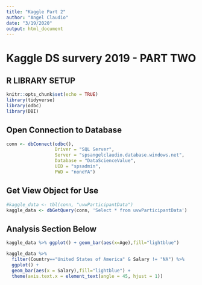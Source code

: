 ```yaml
---
title: "Kaggle Part 2"
author: "Angel Claudio"
date: "3/19/2020"
output: html_document
---
```


# Kaggle DS survery 2019 - PART TWO

## R LIBRARY SETUP

```r
knitr::opts_chunk$set(echo = TRUE)
library(tidyverse)
library(odbc)
library(DBI)
```

## Open Connection to Database

```r
conn <- dbConnect(odbc(),
                  Driver = "SQL Server",
                  Server = "spsangelclaudio.database.windows.net",
                  Database = "DataScienceValue",
                  UID = "spsadmin",
                  PWD = "noneYA")
```

## Get View Object for Use

```r
#kaggle_data <- tbl(conn, "uvwParticipantData")
kaggle_data <- dbGetQuery(conn, 'Select * from uvwParticipantData')
```

## Analysis Section Below

```r
kaggle_data %>% ggplot() + geom_bar(aes(x=Age),fill="lightblue")
```

```r
kaggle_data %>%
  filter(Country=="United States of America" & Salary != "NA") %>%
  ggplot() +
  geom_bar(aes(x = Salary),fill="lightblue") +
  theme(axis.text.x = element_text(angle = 45, hjust = 1))
```

